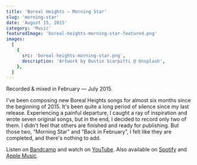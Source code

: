 ```yaml
---
title: 'Boreal Heights — Morning Star'
slug: 'morning-star'
date: 'August 15, 2015'
category: 'Music'
featuredImage: 'boreal-heights-morning-star-featured.png'
images:
  [
    {
      src: 'boreal-heights-morning-star.png',
      description: 'Artwork by Dustin Scarpitti @ Unsplash',
    },
  ]
---
```


Recorded & mixed in February — July 2015.

I've been composing new Boreal Heights songs for almost six months since the
beginning of 2015. It's been quite a long period of silence since my last
release. Experiencing a painful departure, I caught a ray of inspiration and
wrote seven original songs, but in the end, I decided to record only two of
them. I didn't feel that others are finished and ready for publishing. But those
two, “Morning Star” and “Back in February”, I felt like they are completed, and
there's nothing to add.

Listen on [Bandcamp](https://borealheights.bandcamp.com/music) and watch on
[YouTube](https://www.youtube.com/@eagrigorev). Also available on
[Spotify](https://open.spotify.com/artist/6sYGw9icM29bZlcTCyHY39) and
[Apple Music](https://music.apple.com/us/artist/boreal-heights/1465971446).
